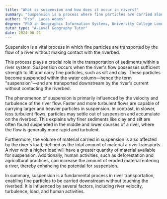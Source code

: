 ```yaml
---
title: "What is suspension and how does it occur in rivers?"
summary: "Suspension is a process where fine particles are carried along by a river's flow without touching the river bed."
author: "Prof. Lucas Adams"
degree: "PhD in Geographic Information Systems, University College London"
tutor_type: "A-Level Geography Tutor"
date: 2024-08-21
---
```


Suspension is a vital process in which fine particles are transported by the flow of a river without making contact with the riverbed.

This process plays a crucial role in the transportation of sediments within a river system. Suspension occurs when the river's flow possesses sufficient strength to lift and carry fine particles, such as silt and clay. These particles become suspended within the water column—hence the term "suspension"—and are transported downstream by the river's current without contacting the riverbed.

The phenomenon of suspension is primarily influenced by the velocity and turbulence of the river flow. Faster and more turbulent flows are capable of carrying larger and heavier particles in suspension. In contrast, in slower, less turbulent flows, particles may settle out of suspension and accumulate on the riverbed. This explains why finer sediments like clay and silt are often found suspended in the middle and lower courses of a river, where the flow is generally more rapid and turbulent.

Furthermore, the volume of material carried in suspension is also affected by the river's load, defined as the total amount of material a river transports. A river with a higher load will have a greater quantity of material available for suspension. Additionally, human activities, such as deforestation and agricultural practices, can increase the amount of eroded material entering a river, thereby enhancing the potential for suspension.

In summary, suspension is a fundamental process in river transportation, enabling fine particles to be carried downstream without touching the riverbed. It is influenced by several factors, including river velocity, turbulence, load, and human activities.
    